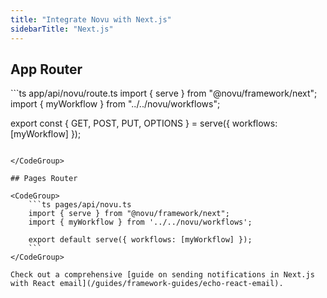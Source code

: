 ```yaml
---
title: "Integrate Novu with Next.js"
sidebarTitle: "Next.js"
---
```


## App Router

<CodeGroup>
```ts app/api/novu/route.ts
import { serve } from "@novu/framework/next";
import { myWorkflow } from "../../novu/workflows";

export const { GET, POST, PUT, OPTIONS } = serve({ workflows: [myWorkflow] });
```

</CodeGroup>

## Pages Router

<CodeGroup>
    ```ts pages/api/novu.ts
    import { serve } from "@novu/framework/next";
    import { myWorkflow } from '../../novu/workflows';

    export default serve({ workflows: [myWorkflow] });
    ```
</CodeGroup>

Check out a comprehensive [guide on sending notifications in Next.js with React email](/guides/framework-guides/echo-react-email).
